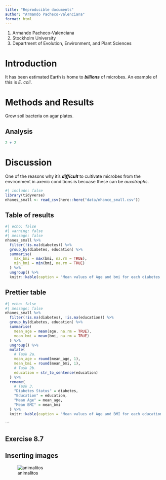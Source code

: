 ```yaml
---
title: "Reproducible documents"
author: "Armando Pacheco-Valenciana"
format: html
---
```


1. Armando Pacheco-Valenciana 
2. Stockholm University 
3. Department of Evolution, Environment, and Plant Sciences

# Introduction 
It has been estimated Earth is home to ***billions*** of microbes. An example of this is *E. coli*.

# Methods and Results
Grow soil bacteria on agar plates. 

## Analysis 
```r
2 + 2
```

# Discussion
One of the reasons why it's ***difficult*** to cultivate microbes from the environment in axenic conditions is becuase these can be *auxotrophs*. 

```r
#| include: false
library(tidyverse)
nhanes_small <- read_csv(here::here("data/nhance_small.csv"))
```

## Table of results

```r
#| echo: false
#| warning: false
#| message: false
nhanes_small %>%
  filter(!is.na(diabetes)) %>%
  group_by(diabetes, education) %>%
  summarise(
    max_bmi = max(bmi, na.rm = TRUE),
    min_bmi = min(bmi, na.rm = TRUE)
  ) %>%
  ungroup() %>%
  knitr::kable(caption = "Mean values of Age and bmi for each diabetes and education status")
```

## Prettier table 

```r
#| echo: false
#| message: false
nhanes_small %>%
  filter(!is.na(diabetes), !is.na(education)) %>%
  group_by(diabetes, education) %>%
  summarise(
    mean_age = mean(age, na.rm = TRUE),
    mean_bmi = mean(bmi, na.rm = TRUE)
  ) %>%
  ungroup() %>%
  mutate(
    # Task 2a.
    mean_age = round(mean_age, 1),
    mean_bmi = round(mean_bmi, 1),
    # Task 2b.
    education = str_to_sentence(education)
  ) %>%
  rename(
    # Task 3.
    "Diabetes Status" = diabetes,
    "Education" = education,
    "Mean Age" = mean_age,
    "Mean BMI" = mean_bmi
  ) %>%
  knitr::kable(caption = "Mean values of Age and BMI for each education and diabetes status.")
```
    
```

## Exercise 8.7 

## Inserting images 
![animalitos](Images/friends.png){#fig-animalitos}

